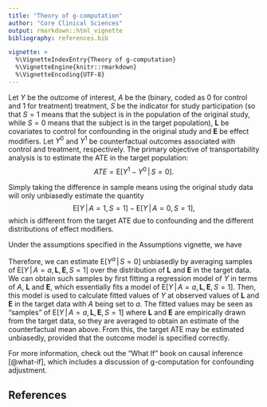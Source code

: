 ```yaml
---
title: "Theory of g-computation"
author: "Core Clinical Sciences"
output: rmarkdown::html_vignette
bibliography: references.bib

vignette: >
  %\VignetteIndexEntry{Theory of g-computation}
  %\VignetteEngine{knitr::rmarkdown}
  %\VignetteEncoding{UTF-8}
---
```


\newcommand{\given}{\,|\,}
\newcommand{\E}{\mathrm{E}}

Let $Y$ be the outcome of interest, $A$ be the (binary, coded as 0 for control and 1 for treatment) treatment, $S$ be the indicator for study participation (so that $S=1$ means that the subject is in the population of the original study, while $S = 0$ means that the subject is in the target population), $\mathbf{L}$ be covariates to control for confounding in the original study and $\mathbf{E}$ be effect modifiers. Let $Y^0$ and $Y^1$ be counterfactual outcomes associated with control and treatment, respectively. The primary objective of transportability analysis is to estimate the ATE in the target population:
$$ATE = \E[Y^1 - Y^0 \given S = 0].$$

Simply taking the difference in sample means using the original study data will only unbiasedly estimate the quantity
$$\E[Y \given A = 1, S = 1] - \E[Y \given A = 0, S = 1],$$
which is different from the target ATE due to confounding and the different distributions of effect modifiers.

Under the assumptions specified in the Assumptions vignette, we have

\begin{align*}
\E[Y^a \given S = 0] &= \E_{S = 0}\E[Y^a \given \mathbf{L}, \mathbf{E}] & \\
&= \E_{S=0}\E[Y^a \given A = a, \mathbf{L}, \mathbf{E}] & \textrm{conditional exchangeability wrt treatment assignment} \\
&= \E_{S=0}\E[Y^a \given A = a, \mathbf{L}, \mathbf{E}, S = 1] & \textrm{conditional exchangeability wrt study participation} \\
&= \E_{S=0}\E[Y \given A = a, \mathbf{L}, \mathbf{E}, S = 1] & \textrm{consistency}.\\
\end{align*}

Therefore, we can estimate $\E[Y^a \given S = 0]$ unbiasedly by averaging samples of $\E[Y \given A = a, \mathbf{L}, \mathbf{E}, S = 1]$ over the distribution of $\mathbf{L}$ and $\mathbf{E}$ in the target data. We can obtain such samples by first fitting a regression model of $Y$ in terms of $A$, $\mathbf{L}$ and $\mathbf{E}$, which essentially fits a model of $\E[Y \given A = a, \mathbf{L}, \mathbf{E}, S = 1]$. Then, this model is used to calculate fitted values of $Y$ at observed values of $\mathbf{L}$ and $\mathbf{E}$ in the target data with $A$ being set to $a$. The fitted values may be seen as "samples" of $\E[Y \given A = a, \mathbf{L}, \mathbf{E}, S = 1]$ where $\mathbf{L}$ and $\mathbf{E}$ are empirically drawn from the target data, so they are averaged to obtain an estimate of the counterfactual mean above. From this, the target ATE may be estimated unbiasedly, provided that the outcome model is specified correctly.

For more information, check out the "What If" book on causal inference [@what-if], which includes a discussion of g-computation for confounding adjustment.

## References

::: {#refs}
:::